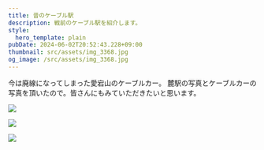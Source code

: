 ```yaml
---
title: 昔のケーブル駅
description: 戦前のケーブル駅を紹介します。
style:
  hero_template: plain
pubDate: 2024-06-02T20:52:43.228+09:00
thumbnail: src/assets/img_3368.jpg
og_image: /src/assets/img_3368.jpg
---
```

今は廃線になってしまった愛宕山のケーブルカー。 麓駅の写真とケーブルカーの写真を頂いたので。皆さんにもみていただきたいと思います。

![](/src/assets/img_3366.jpg)

![](/src/assets/img_3367.jpg)

![](/src/assets/img_3368.jpg)
